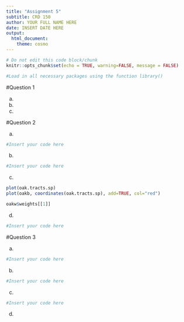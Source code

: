 ```yaml
---
title: "Assignment 5"
subtitle: CRD 150
author: YOUR FULL NAME HERE
date: INSERT DATE HERE
output: 
  html_document:
    theme: cosmo
---
```


```r
# Do not edit this code block/chunk
knitr::opts_chunk$set(echo = TRUE, warning=FALSE, message = FALSE)
```


```r
#Load in all necessary packages using the function library()
```


#Question 1

a.

b.

c.


#Question 2

a. 

```r
#Insert your code here
```

b. 

```r
#Insert your code here
```

c. 

```r
plot(oak.tracts.sp)
plot(oakb, coordinates(oak.tracts.sp), add=TRUE, col="red")
```

```r
oakw$weights[[1]]
```

d.

```r
#Insert your code here
```


#Question 3

a.

```r
#Insert your code here
```

b.

```r
#Insert your code here
```

c.

```r
#Insert your code here
```


d.
